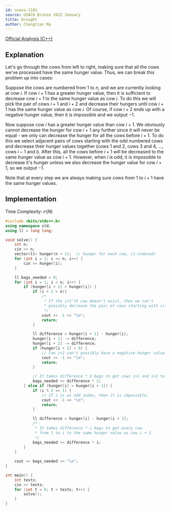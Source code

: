 ```yaml
---
id: usaco-1181
source: USACO Bronze 2022 January
title: Drought
author: Chongtian Ma
---
```


[Official Analysis (C++)](http://www.usaco.org/current/data/sol_prob3_bronze_jan22.html)

## Explanation

Let's go through the cows from left to right, making sure that all the cows we've processed have the same hunger value. Thus, we can break this
problem up into cases:

Suppose the cows are numbered from $1$ to $n$, and we are currently looking at cow $i$. If cow $i+1$ has a greater hunger value, then it is sufficient to decrease cow $i+1$ to the same hunger value as cow $i$. To do this we will pick the pair of cows $i+1$ and $i+2$ and decrease their hungers until cow $i+1$ has the same hunger value as cow $i$. Of course, if cow $i+2$ ends up with a negative hunger value, then it is impossible and we output $-1$.

Now suppose cow $i$ has a greater hunger value than cow $i+1$. We obviously cannot decrease the hunger for cow $i+1$ any further since it will never be
equal - we only can decrease the hunger for all the cows before $i+1$. To do this we select adjacent pairs of cows starting with the odd numbered cows and
decrease their hunger values together (cows $1$ and $2$, cows $3$ and $4$, $\ldots$, cows $i-1$ and $i$). After this, all the cows before $i+1$ will be decreased to the same hunger value as cow $i+1$. However, when $i$ is odd, it is impossible to decrease it's hunger unless we also decrease the hunger value for cow $i+1$, so we output $-1$.

Note that at every step we are always making sure cows from $1$ to $i+1$ have the same hunger values. 

## Implementation

Time Complexity: $\mathcal{O}(N)$

<LanguageSection>
  
<CPPSection>

```cpp
#include <bits/stdc++.h>
using namespace std;
using ll = long long;

void solve() {
	int n;
	cin >> n;
	vector<ll> hunger(n + 1);  // hunger for each cow, (1-indexed)
	for (int i = 1; i <= n; i++) {
		cin >> hunger[i];
	}

	ll bags_needed = 0;
	for (int i = 1; i < n; i++) {
		if (hunger[i + 1] > hunger[i]) {
			if (i + 2 > n){
				/*
				 * If the i+2'th cow doesn't exist, then we can't
				 * possibly decrease the pair of cows starting with i+1.
				 */
				cout << -1 << "\n";
				return;
			}

			ll difference = hunger[i + 1] - hunger[i];
			hunger[i + 1] -= difference;
			hunger[i + 2] -= difference;
			if (hunger[i + 2] < 0) {
				// Cow i+2 can't possibly have a negative hunger value.
				cout << -1 << "\n";
				return;
			}

			// It takes difference * 2 bags to get cows i+1 and i+2 to cow i's level.
			bags_needed += difference * 2;
		} else if (hunger[i] > hunger[i + 1]) {
			if (i % 2 == 1) {
				// If i is an odd index, then it is impossible.
				cout << -1 << "\n";
				return;
			}

			ll difference = hunger[i] - hunger[i + 1];
			/*
			 * It takes difference * i bags to get every cow
			 * from 1 to i to the same hunger value as cow i + 1.
			 */
			bags_needed += difference * i;
		}
	}
	
	cout << bags_needed << "\n";
}

int main() {
	int tests;
	cin >> tests;
	for (int t = 0; t < tests; t++) {
		solve();
	}
}
```
        
</CPPSection>
        
</LanguageSection>
